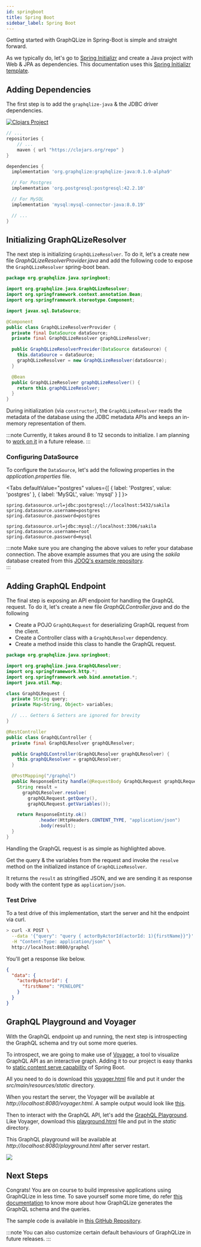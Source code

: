 ```yaml
---
id: springboot
title: Spring Boot
sidebar_label: Spring Boot
---
```

Getting started with GraphQLize in Spring-Boot is simple and straight forward.

As we typically do, let's go to [Spring Initializr](https://start.spring.io/) and create a Java project with Web & JPA as dependencies. This documentation uses this [Spring Initializr template](https://start.spring.io/#!type=gradle-project&language=java&platformVersion=2.2.5.RELEASE&packaging=jar&jvmVersion=1.8&groupId=org.graphqlize.java&artifactId=spring-boot&name=spring-boot&description=Demo%20project%20for%20Spring%20Boot%20and%20GraphQLize&packageName=org.graphqlize.java.spring-boot&dependencies=web,data-jpa).

## Adding Dependencies

The first step is to add the `graphqlize-java` & the JDBC driver dependencies.

[![Clojars Project](https://img.shields.io/clojars/v/org.graphqlize/graphqlize-java.svg)](https://clojars.org/org.graphqlize/graphqlize-java)

```groovy {4,8}
// ...
repositories {
	// ...
	maven { url "https://clojars.org/repo" }
}

dependencies {
  implementation 'org.graphqlize:graphqlize-java:0.1.0-alpha9'

  // For Postgres
  implementation 'org.postgresql:postgresql:42.2.10'

  // For MySQL
  implementation 'mysql:mysql-connector-java:8.0.19'

  // ...
}
```

## Initializing GraphQLizeResolver

The next step is initializing `GraphQLizeResolver`. To do it, let's a create new file _GraphQLizeResolverProvider.java_ and add the following code to expose the `GraphQLizeResolver` spring-boot bean.

```java {9,16,19-22}
package org.graphqlize.java.springboot;

import org.graphqlize.java.GraphQLizeResolver;
import org.springframework.context.annotation.Bean;
import org.springframework.stereotype.Component;

import javax.sql.DataSource;

@Component
public class GraphQLizeResolverProvider {
  private final DataSource dataSource;
  private final GraphQLizeResolver graphQLizeResolver;

  public GraphQLizeResolverProvider(DataSource dataSource) {
    this.dataSource = dataSource;
    graphQLizeResolver = new GraphQLizeResolver(dataSource);
  }

  @Bean
  public GraphQLizeResolver graphQLizeResolver() {
    return this.graphQLizeResolver;
  }
}
```

During initialization (via `constructor`), the `GraphQLizeResolver` reads the metadata of the database using the JDBC metadata APIs and keeps an in-memory representation of them.

:::note
Currently, it takes around 8 to 12 seconds to initialize. I am planning to [work on it](https://github.com/graphqlize/graphqlize/issues/48) in a future release.
:::

### Configuring DataSource

To configure the `DataSource`, let's add the following properties in the _application.properties_ file.



<Tabs
  defaultValue="postgres"
  values={[
    { label: 'Postgres', value: 'postgres' },
    { label: 'MySQL', value: 'mysql' }
  ]
}>
<TabItem value="postgres">

```
spring.datasource.url=jdbc:postgresql://localhost:5432/sakila
spring.datasource.username=postgres
spring.datasource.password=postgres
```

</TabItem>
<TabItem value="mysql">

```
spring.datasource.url=jdbc:mysql://localhost:3306/sakila
spring.datasource.username=root
spring.datasource.password=mysql
```

</TabItem>
</Tabs>

:::note
Make sure you are changing the above values to refer your database connection. The above example assumes that you are using the _sakila_ database created from this [JOOQ's example repository](https://github.com/jOOQ/jOOQ/tree/master/jOOQ-examples/Sakila).  
:::

## Adding GraphQL Endpoint

The final step is exposing an API endpoint for handling the GraphQL request. To do it, let's create a new file _GraphQLController.java_ and do the following 

* Create a POJO `GraphQLRequest` for deserializing GraphQL request from the client.
* Create a Controller class with a `GraphQLResolver` dependency. 
* Create a method inside this class to handle the GraphQL request. 

```java {25-28}
package org.graphqlize.java.springboot;

import org.graphqlize.java.GraphQLResolver;
import org.springframework.http.*;
import org.springframework.web.bind.annotation.*;
import java.util.Map;

class GraphQLRequest {
  private String query;
  private Map<String, Object> variables;

  // ... Getters & Setters are ignored for brevity
}

@RestController
public class GraphQLController {
  private final GraphQLResolver graphQLResolver;

  public GraphQLController(GraphQLResolver graphQLResolver) {
    this.graphQLResolver = graphQLResolver;
  }

  @PostMapping("/graphql")
  public ResponseEntity handle(@RequestBody GraphQLRequest graphQLRequest) {
    String result = 
      graphQLResolver.resolve(
        graphQLRequest.getQuery(), 
        graphQLRequest.getVariables());

    return ResponseEntity.ok()
            .header(HttpHeaders.CONTENT_TYPE, "application/json")
            .body(result);
  }
}
```

Handling the GraphQL request is as simple as highlighted above. 

Get the query & the variables from the request and invoke the `resolve` method on the initialized instance of `GraphQLizeResolver`. 

It returns the `result` as stringified JSON, and we are sending it as response body with the content type as `application/json`. 

### Test Drive

To a test drive of this implementation, start the server and hit the endpoint via curl.

```bash
> curl -X POST \
  --data '{"query": "query { actorByActorId(actorId: 1){firstName}}"}' \
  -H "Content-Type: application/json" \
  http://localhost:8080/graphql
```

You'll get a response like below.

```json
{
  "data": {
    "actorByActorId": {
      "firstName": "PENELOPE"
    }
  }
}
```

## GraphQL Playground and Voyager

With the GraphQL endpoint up and running, the next step is introspecting the GraphQL schema and try out some more queries. 

To introspect, we are going to make use of [Voyager](https://github.com/APIs-guru/graphql-voyager), a tool to visualize GraphQL API as an interactive graph. Adding it to our project is easy thanks to [static content serve capability](https://spring.io/blog/2013/12/19/serving-static-web-content-with-spring-boot) of Spring Boot. 

All you need to do is download this [voyager.html](https://github.com/graphqlize/graphqlize-demo/blob/master/java/spring-boot/src/main/resources/static/voyager.html) file and put it under the _src/main/resources/static_ directory. 

When you restart the server, the Voyager will be available at _http://localhost:8080/voyager.html_. A sample output would look like [this](https://www.graphqlize.org/html/sakila-voyager.html).

Then to interact with the GraphQL API, let's add the [GraphQL Playground](https://github.com/prisma-labs/graphql-playground). Like Voyager, download this [playground.html](https://github.com/graphqlize/graphqlize-demo/blob/master/java/spring-boot/src/main/resources/static/playground.html) file and put in the _static_ directory. 

This GraphQL playground will be available at _http://localhost:8080/playground.html_ after server restart. 

![](/img/graphql-playground.png)

## Next Steps

Congrats! You are on course to build impressive applications using GraphQLize in less time. To save yourself some more time, do refer [this documentation](/docs/graphql_schema/types-and-fields) to know more about how GraphQLize generates the GraphQL schema and the queries. 

The sample code is available in [this GitHub Repository](https://github.com/graphqlize/graphqlize-demo/tree/master/java/spring-boot).

:::note
You can also customize certain default behaviours of GraphQLize in future releases.
:::
